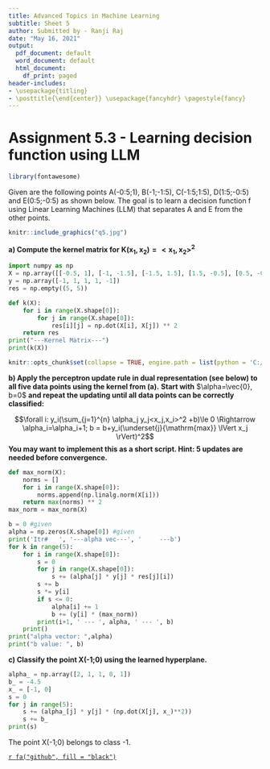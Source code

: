 ---
title: Advanced Topics in Machine Learning
subtitle: Sheet 5
author: Submitted by - Ranji Raj
date: "May 16, 2021"
output:
  pdf_document: default
  word_document: default
  html_document:
    df_print: paged
header-includes:
- \usepackage{titling}
- \posttitle{\end{center}} \usepackage{fancyhdr} \pagestyle{fancy} 
---
# **Assignment 5.3 - Learning decision function using LLM**

```{r echo=FALSE, message=FALSE, warning=FALSE, out.width = '70%', fig.align="center", results='hide'}
library(fontawesome)
```

Given are the following points A(-0:5;1), B(-1;-1:5), C(-1:5;1:5), D(1:5;-0:5) and
E(0:5;-0:5) as shown below. The goal is to learn a decision function f using Linear
Learning Machines (LLM) that separates A and E from the other points.


```{r echo=FALSE, fig.cap="Set of points in 2D", out.width = '40%', fig.align="center"}
knitr::include_graphics("q5.jpg")
```
__a) Compute the kernel matrix for__ $\mathbf{K(x_1, x_2) = <x_1, x_2>^2}$

```{python, echo=FALSE, warning=FALSE, message=FALSE}
import numpy as np
X = np.array([[-0.5, 1], [-1, -1.5], [-1.5, 1.5], [1.5, -0.5], [0.5, -0.5]])
y = np.array([-1, 1, 1, 1, -1])
res = np.empty((5, 5))

def k(X):
    for i in range(X.shape[0]):
        for j in range(X.shape[0]):
            res[i][j] = np.dot(X[i], X[j]) ** 2
    return res
print("---Kernel Matrix---")
print(k(X))
```


```{r setup, include=FALSE, results='hide', warning=FALSE, message=FALSE}
knitr::opts_chunk$set(collapse = TRUE, engine.path = list(python = 'C:/Users/User/AppData/Local/Programs/Python/Python39/python.exe'))
```


\newpage
__b) Apply the perceptron update rule in dual representation (see below) to all five data points using the kernel from (a).__ __Start with__ $\alpha=\vec{0}, b=0$ __and repeat the updating until all data points can be correctly classified:__

$$\forall i: y_i(\sum_{j=1}^{n} \alpha_j y_j<x_j,x_i>^2 +b)\le 0 \Rightarrow \alpha_i=\alpha_i+1; b = b+y_i(\underset{j}{\mathrm{max}} \lVert x_j \rVert)^2$$
__You may want to implement this as a short script. Hint: 5 updates are needed before convergence.__

```{python warning=F, message=F, echo=F, results=T}

def max_norm(X):
    norms = []
    for i in range(X.shape[0]):
        norms.append(np.linalg.norm(X[i]))
    return max(norms) ** 2
max_norm = max_norm(X)

b = 0 #given 
alpha = np.zeros(X.shape[0]) #given 
print('Itr#   ', '---alpha vec---', '     ---b')
for k in range(5):
    for i in range(X.shape[0]):
        s = 0
        for j in range(X.shape[0]):
            s += (alpha[j] * y[j] * res[j][i])
        s += b
        s *= y[i]
        if s <= 0:
            alpha[i] += 1
            b += (y[i] * (max_norm))        
        print(i+1, ' --- ', alpha, ' --- ', b)
    print()
print("alpha vector: ",alpha)
print("b value: ", b)
```
__c) Classify the point X(-1;0) using the learned hyperplane.__

```{python warning=FALSE, message=FALSE, echo=FALSE}
alpha_ = np.array([2, 1, 1, 0, 1])
b_ = -4.5
x_ = [-1, 0]
s = 0
for j in range(5):
    s += (alpha_[j] * y[j] * (np.dot(X[j], x_)**2))
    s += b_
print(s)
```

The point X(-1;0) belongs to class -1.



[`r fa("github", fill = "black")`](https://github.com/ranjiGT/ATiML-amendments)
